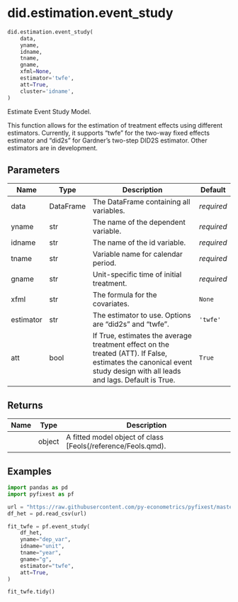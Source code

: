 # did.estimation.event_study { #pyfixest.did.estimation.event_study }

```python
did.estimation.event_study(
    data,
    yname,
    idname,
    tname,
    gname,
    xfml=None,
    estimator='twfe',
    att=True,
    cluster='idname',
)
```

Estimate Event Study Model.

This function allows for the estimation of treatment effects using different
estimators. Currently, it supports "twfe" for the two-way fixed effects
estimator and "did2s" for Gardner's two-step DID2S estimator. Other estimators
are in development.

## Parameters {.doc-section .doc-section-parameters}

| Name      | Type      | Description                                                                                                                                                          | Default    |
|-----------|-----------|----------------------------------------------------------------------------------------------------------------------------------------------------------------------|------------|
| data      | DataFrame | The DataFrame containing all variables.                                                                                                                              | _required_ |
| yname     | str       | The name of the dependent variable.                                                                                                                                  | _required_ |
| idname    | str       | The name of the id variable.                                                                                                                                         | _required_ |
| tname     | str       | Variable name for calendar period.                                                                                                                                   | _required_ |
| gname     | str       | Unit-specific time of initial treatment.                                                                                                                             | _required_ |
| xfml      | str       | The formula for the covariates.                                                                                                                                      | `None`     |
| estimator | str       | The estimator to use. Options are "did2s" and "twfe".                                                                                                                | `'twfe'`   |
| att       | bool      | If True, estimates the average treatment effect on the treated (ATT). If False, estimates the canonical event study design with all leads and lags. Default is True. | `True`     |

## Returns {.doc-section .doc-section-returns}

| Name   | Type   | Description                                                  |
|--------|--------|--------------------------------------------------------------|
|        | object | A fitted model object of class [Feols(/reference/Feols.qmd). |

## Examples {.doc-section .doc-section-examples}

```{python}
import pandas as pd
import pyfixest as pf

url = "https://raw.githubusercontent.com/py-econometrics/pyfixest/master/pyfixest/did/data/df_het.csv"
df_het = pd.read_csv(url)

fit_twfe = pf.event_study(
    df_het,
    yname="dep_var",
    idname="unit",
    tname="year",
    gname="g",
    estimator="twfe",
    att=True,
)

fit_twfe.tidy()
```